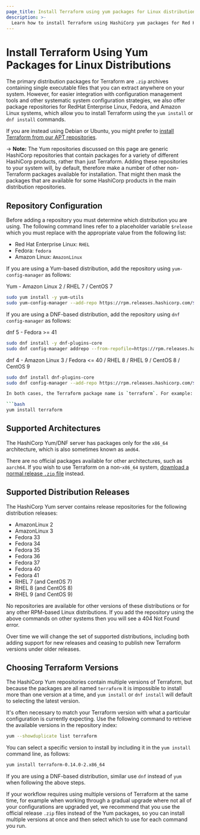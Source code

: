 ```yaml
---
page_title: Install Terraform using yum packages for Linux distributions
description: >-
  Learn how to install Terraform using HashiCorp yum packages for Red Hat Enterprise Linux (RHEL), Fedora, CentOS, and Amazon Linux systems.
---
```


# Install Terraform Using Yum Packages for Linux Distributions

The primary distribution packages for Terraform are `.zip` archives containing
single executable files that you can extract anywhere on your system. However,
for easier integration with configuration management tools and other systematic
system configuration strategies, we also offer package repositories for
RedHat Enterprise Linux, Fedora, and Amazon Linux systems, which allow you to
install Terraform using the `yum install` or `dnf install` commands.

If you are instead using Debian or Ubuntu, you
might prefer to [install Terraform from our APT repositories](/terraform/cli/install/apt).

-> **Note:** The Yum repositories discussed on this page are generic HashiCorp
repositories that contain packages for a variety of different HashiCorp
products, rather than just Terraform. Adding these repositories to your
system will, by default, therefore make a number of other non-Terraform
packages available for installation. That might then mask the packages that are
available for some HashiCorp products in the main distribution repositories.

## Repository Configuration

Before adding a repository you must determine which distribution you are using.
The following command lines refer to a placeholder variable `$release` which
you must replace with the appropriate value from the following list:

* Red Hat Enterprise Linux: `RHEL`
* Fedora: `fedora`
* Amazon Linux: `AmazonLinux`

If you are using a Yum-based distribution, add the repository using
`yum-config-manager` as follows:

Yum - Amazon Linux 2 / RHEL 7 / CentOS 7
```bash
sudo yum install -y yum-utils
sudo yum-config-manager --add-repo https://rpm.releases.hashicorp.com/$release/hashicorp.repo
```

If you are using a DNF-based distribution, add the repository using
`dnf config-manager` as follows:

dnf 5 - Fedora >= 41
```bash
sudo dnf install -y dnf-plugins-core
sudo dnf config-manager addrepo --from-repofile=https://rpm.releases.hashicorp.com/$release/hashicorp.repo
```

dnf 4 - Amazon Linux 3 / Fedora <= 40 / RHEL 8 / RHEL 9 / CentOS 8 / CentOS 9
```bash
sudo dnf install dnf-plugins-core
sudo dnf config-manager --add-repo https://rpm.releases.hashicorp.com/$release/hashicorp.repo

In both cases, the Terraform package name is `terraform`. For example:

```bash
yum install terraform
```

## Supported Architectures

The HashiCorp Yum/DNF server has packages only for the `x86_64`
architecture, which is also sometimes known as `amd64`.

There are no official packages available for other architectures, such as
`aarch64`. If you wish to use Terraform on a non-`x86_64` system,
[download a normal release `.zip` file](/terraform/downloads) instead.

## Supported Distribution Releases

The HashiCorp Yum server contains release repositories for the
following distribution releases:

* AmazonLinux 2
* AmazonLinux 3
* Fedora 33
* Fedora 34
* Fedora 35
* Fedora 36
* Fedora 37
* Fedora 40
* Fedora 41
* RHEL 7 (and CentOS 7)
* RHEL 8 (and CentOS 8)
* RHEL 9 (and CentOS 9)

No repositories are available for other versions of these distributions or for
any other RPM-based Linux distributions. If you add the repository using
the above commands on other systems then you will see a 404 Not Found error.

Over time we will change the set of supported distributions, including both
adding support for new releases and ceasing to publish new Terraform versions
under older releases.

## Choosing Terraform Versions

The HashiCorp Yum repositories contain multiple versions of Terraform, but
because the packages are all named `terraform` it is impossible to install
more than one version at a time, and `yum install` or `dnf install` will
default to selecting the latest version.

It's often necessary to match your Terraform version with what a particular
configuration is currently expecting. Use the following command to
retrieve the available versions in the repository index:

```bash
yum --showduplicate list terraform
```

You can select a specific version to install by including it in the
`yum install` command line, as follows:

```bash
yum install terraform-0.14.0-2.x86_64
```

If you are using a DNF-based distribution, similar use `dnf` instead of `yum`
when following the above steps.

If your workflow requires using multiple versions of Terraform at the same
time, for example when working through a gradual upgrade where not all
of your configurations are upgraded yet, we recommend that you use the
official release `.zip` files instead of the Yum packages, so you can install
multiple versions at once and then select which to use for each command you
run.
